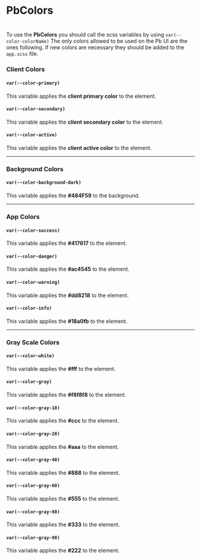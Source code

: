
<Meta title="CSS/Colors" />

# **PbColors**
#

To use the **PbColors** you should call the scss variables by using `var(--color-colorName)`
The only colors allowed to be used on the Pb UI are the ones following.
If new colors are necessary they should be added to the `app.scss` file.


### **Client Colors**

#### **`var(--color-primary)`**
This variable applies the **client primary color** to the element.

#### **`var(--color-secondary)`**
This variable applies the **client secondary color** to the element.

#### **`var(--color-active)`**
This variable applies the **client active color** to the element.

---

### **Background Colors**

#### **`var(--color-background-dark)`**
This variable applies the **#484F59** to the background.

---

### **App Colors**

#### **`var(--color-success)`**
This variable applies the **#417617** to the element.

#### **`var(--color-danger)`**
This variable applies the **#ac4545** to the element.

#### **`var(--color-warning)`**
This variable applies the **#dd8218** to the element.

#### **`var(--color-info)`**
This variable applies the **#18a0fb** to the element.

---

### **Gray Scale Colors**

#### **`var(--color-white)`**
This variable applies the **#fff** to the element.

#### **`var(--color-gray)`**
This variable applies the **#f8f8f8** to the element.

#### **`var(--color-gray-10)`**
This variable applies the **#ccc** to the element.

#### **`var(--color-gray-20)`**
This variable applies the **#aaa** to the element.

#### **`var(--color-gray-40)`**
This variable applies the **#888** to the element.

#### **`var(--color-gray-60)`**
This variable applies the **#555** to the element.

#### **`var(--color-gray-80)`**
This variable applies the **#333** to the element.

#### **`var(--color-gray-90)`**
This variable applies the **#222** to the element.
